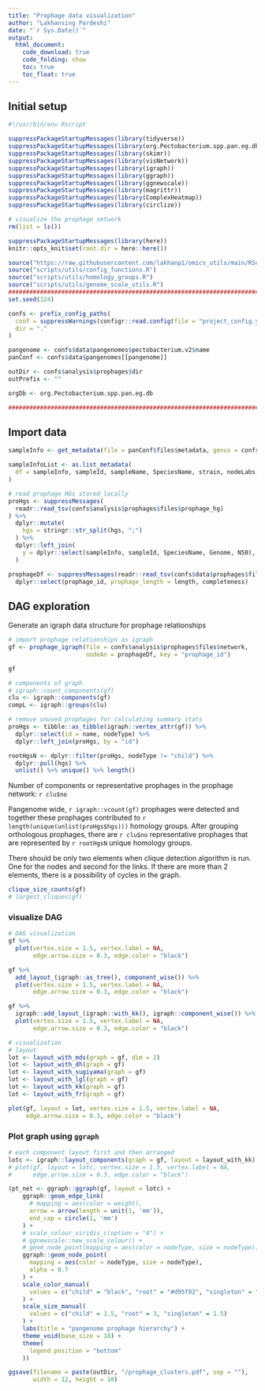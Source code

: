 ```yaml
---
title: "Prophage data visualization"
author: "Lakhansing Pardeshi"
date: "`r Sys.Date()`"
output:
  html_document:
    code_download: true
    code_folding: show
    toc: true
    toc_float: true
---
```


<!-- ```{css, echo=FALSE} -->
<!-- .scroll-100 { -->
<!--   overflow-x: auto; -->
<!--   overflow-y: auto; -->
<!--   background-color: inherit; -->
<!-- } -->
<!-- ``` -->

## Initial setup

```r
#!/usr/bin/env Rscript

suppressPackageStartupMessages(library(tidyverse))
suppressPackageStartupMessages(library(org.Pectobacterium.spp.pan.eg.db))
suppressPackageStartupMessages(library(skimr))
suppressPackageStartupMessages(library(visNetwork))
suppressPackageStartupMessages(library(igraph))
suppressPackageStartupMessages(library(ggraph))
suppressPackageStartupMessages(library(ggnewscale))
suppressPackageStartupMessages(library(magrittr))
suppressPackageStartupMessages(library(ComplexHeatmap))
suppressPackageStartupMessages(library(circlize))

# visualize the prophage network
rm(list = ls())

suppressPackageStartupMessages(library(here))
knitr::opts_knit$set(root.dir = here::here())

source("https://raw.githubusercontent.com/lakhanp1/omics_utils/main/RScripts/utils.R")
source("scripts/utils/config_functions.R")
source("scripts/utils/homology_groups.R")
source("scripts/utils/genome_scale_utils.R")
################################################################################
set.seed(124)

confs <- prefix_config_paths(
  conf = suppressWarnings(configr::read.config(file = "project_config.yaml")),
  dir = "."
)

pangenome <- confs$data$pangenomes$pectobacterium.v2$name
panConf <- confs$data$pangenomes[[pangenome]]

outDir <- confs$analysis$prophages$dir
outPrefix <- ""

orgDb <- org.Pectobacterium.spp.pan.eg.db

################################################################################
```


## Import data

```r
sampleInfo <- get_metadata(file = panConf$files$metadata, genus = confs$genus)

sampleInfoList <- as.list_metadata(
  df = sampleInfo, sampleId, sampleName, SpeciesName, strain, nodeLabs, Genome
)

# read prophage HGs stored locally
proHgs <- suppressMessages(
  readr::read_tsv(confs$analysis$prophages$files$prophage_hg)
) %>% 
  dplyr::mutate(
    hgs = stringr::str_split(hgs, ";")
  ) %>% 
  dplyr::left_join(
    y = dplyr::select(sampleInfo, sampleId, SpeciesName, Genome, N50), by = "sampleId"
  ) 

prophageDf <- suppressMessages(readr::read_tsv(confs$data$prophages$files$data)) %>% 
  dplyr::select(prophage_id, prophage_length = length, completeness)

```

## DAG exploration

Generate an igraph data structure for prophage relationships

```r
# import prophage relationships as igraph
gf <- prophage_igraph(file = confs$analysis$prophages$files$network,
                      nodeAn = prophageDf, key = "prophage_id")

gf
```


```r
# components of graph
# igraph::count_components(gf)
clu <- igraph::components(gf)
compL <- igraph::groups(clu)

# remove unused prophages for calculating summary stats
proHgs <- tibble::as_tibble(igraph::vertex_attr(gf)) %>% 
  dplyr::select(id = name, nodeType) %>% 
  dplyr::left_join(proHgs, by = "id")

rootHgsN <- dplyr::filter(proHgs, nodeType != "child") %>% 
  dplyr::pull(hgs) %>% 
  unlist() %>% unique() %>% length()

```

Number of components or representative prophages in the prophage network: `r clu$no`

Pangenome wide, `r igraph::vcount(gf)` prophages were detected and together these
prophages contributed to `r length(unique(unlist(proHgs$hgs)))` homology groups.
After grouping orthologous prophages, there are `r clu$no` representative 
prophages that are represented by `r rootHgsN` unique homology groups.


There should be only two elements when clique detection algorithm is run. One 
for the nodes and second for the links. If there are more than 2 elements, there
is a possibility of cycles in the graph.

```r
clique_size_counts(gf)
# largest_cliques(gf)
```

### visualize DAG

```r
# DAG visualization 
gf %>% 
  plot(vertex.size = 1.5, vertex.label = NA,
       edge.arrow.size = 0.3, edge.color = "black")

gf %>% 
  add_layout_(igraph::as_tree(), component_wise()) %>% 
  plot(vertex.size = 1.5, vertex.label = NA,
       edge.arrow.size = 0.3, edge.color = "black")

gf %>% 
  igraph::add_layout_(igraph::with_kk(), igraph::component_wise()) %>%
  plot(vertex.size = 1.5, vertex.label = NA,
       edge.arrow.size = 0.3, edge.color = "black")

# visualization
# layout
lot <- layout_with_mds(graph = gf, dim = 2)
lot <- layout_with_dh(graph = gf)
lot <- layout_with_sugiyama(graph = gf)
lot <- layout_with_lgl(graph = gf)
lot <- layout_with_kk(graph = gf)
lot <- layout_with_fr(graph = gf)

plot(gf, layout = lot, vertex.size = 1.5, vertex.label = NA,
     edge.arrow.size = 0.3, edge.color = "black")


```

### Plot graph using `ggraph`

```r
# each component layout first and then arranged
lotc <- igraph::layout_components(graph = gf, layout = layout_with_kk)
# plot(gf, layout = lotc, vertex.size = 1.5, vertex.label = NA,
#      edge.arrow.size = 0.3, edge.color = "black")

(pt_net <- ggraph::ggraph(gf, layout = lotc) +
    ggraph::geom_edge_link(
      # mapping = aes(color = weight),
      arrow = arrow(length = unit(1, 'mm')),
      end_cap = circle(1, 'mm')
    ) +
    # scale_colour_viridis_c(option = "A") +
    # ggnewscale::new_scale_colour() +
    # geom_node_point(mapping = aes(color = nodeType, size = nodeType), alpha = 0.7) +
    ggraph::geom_node_point(
      mapping = aes(color = nodeType, size = nodeType),
      alpha = 0.7
    ) +
    scale_color_manual(
      values = c("child" = "black", "root" = "#d95f02", "singleton" = "#7570b3")
    ) +
    scale_size_manual(
      values = c("child" = 1.5, "root" = 3, "singleton" = 1.5)
    ) +
    labs(title = "pangenome prophage hierarchy") +
    theme_void(base_size = 18) +
    theme(
      legend.position = "bottom"
    ))

ggsave(filename = paste(outDir, "/prophage_clusters.pdf", sep = ""),
       width = 12, height = 10)

```

